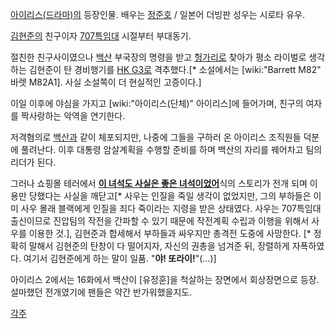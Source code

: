 [[아이리스(드라마)]]의 등장인물.
배우는 [[정준호]] / 일본어 더빙판 성우는 시로타 유우.

[[김현준(아이리스)|김현준]]의 친구이자 [[제707특수임무대대|707특임대]] 시절부터 부대동기. 

절친한 친구사이였으나 [[백산(아이리스)|백산]] 부국장의 명령을 받고 [[헝가리]]로 찾아가 평소 라이벌로 생각하는 김현준이 탄 경비행기를 [[HK G3]]로 격추했다.[* 소설에서는 [wiki:"Barrett M82" 바렛 M82A1]. 사실 소설쪽이 더 현실적인 고증이다.]

이일 이후에 야심을 가지고 [wiki:"아이리스(단체)" 아이리스]에 들어가며, 친구의 여자를 짝사랑하는 악역을 연기한다.

저격혐의로 [[백산(아이리스)|백산]]과 같이 체포되지만, 나중에 그들을 구하러 온 아이리스 조직원들 덕분에 풀려난다. 이후 대통령 암살계획을 수행할 준비를 하며 백산의 자리를 꿰어차고 팀의 리더가 된다. 

그러나 쇼핑몰 테러에서 '''[[이 녀석도 사실은 좋은 녀석이었어]]'''식의 스토리가 전개 되며 이용만 당했다는 사실을 깨닫고[* 사우는 인질을 죽일 생각이 없었지만, 그의 부하들은 이미 사우 몰래 블랙에게 인질을 죄다 죽이라는 지령을 받은 상태였다. 사우는 707특임대 출신이므로 진압팀의 작전을 간파할 수 있기 때문에 작전계획 수립과 이행을 위해서 사우를 이용한 것.], 김현준과 합세해서 부하들과 싸우지만 총격전 도중에 사망한다. [* 정확히 말해서 김현준의 탄창이 다 떨어지자, 자신의 권총을 넘겨준 뒤, 장렬하게 자폭하였다. 여기서 김현준에게 하는 말이 일품. "'''야! 또라이!'''"(…)]

아이리스 2에서는 16화에서 백산이 [유정훈]을 척살하는 장면에서 회상장면으로 등장. 설마했던 전개였기에 팬들은 약간 반가워했을지도.

[[각주]]
